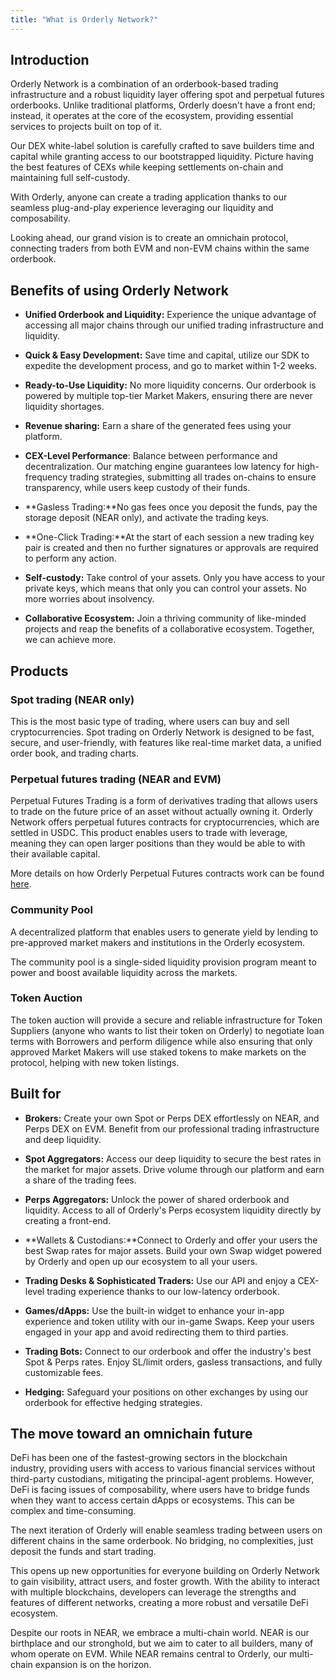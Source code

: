 ```yaml
---
title: "What is Orderly Network?"
---
```


## Introduction

Orderly Network is a combination of an orderbook-based trading infrastructure and a robust liquidity layer offering spot and perpetual futures orderbooks. Unlike traditional platforms, Orderly doesn't have a front end; instead, it operates at the core of the ecosystem, providing essential services to projects built on top of it.

Our DEX white-label solution is carefully crafted to save builders time and capital while granting access to our bootstrapped liquidity. Picture having the best features of CEXs while keeping settlements on-chain and maintaining full self-custody. 

With Orderly, anyone can create a trading application thanks to our seamless plug-and-play experience leveraging our liquidity and composability.

Looking ahead, our grand vision is to create an omnichain protocol, connecting traders from both EVM and non-EVM chains within the same orderbook. 

## Benefits of using Orderly Network

* **Unified Orderbook and Liquidity:** Experience the unique advantage of accessing all major chains through our unified trading infrastructure and liquidity.

* **Quick & Easy Development:** Save time and capital, utilize our SDK to expedite the development process, and go to market within 1-2 weeks.

* **Ready-to-Use Liquidity:** No more liquidity concerns. Our orderbook is powered by multiple top-tier Market Makers, ensuring there are never liquidity shortages.

* **Revenue sharing:** Earn a share of the generated fees using your platform.

* **CEX-Level Performance**: Balance between performance and decentralization. Our matching engine guarantees low latency for high-frequency trading strategies, submitting all trades on-chains to ensure transparency, while users keep custody of their funds.

* **Gasless Trading:**No gas fees once you deposit the funds, pay the storage deposit (NEAR only), and activate the trading keys.

* **One-Click Trading:**At the start of each session a new trading key pair is created and then no further signatures or approvals are required to perform any action.

* **Self-custody:** Take control of your assets. Only you have access to your private keys, which means that only you can control your assets. No more worries about insolvency.

* **Collaborative Ecosystem:** Join a thriving community of like-minded projects and reap the benefits of a collaborative ecosystem. Together, we can achieve more.

## Products

### Spot trading (NEAR only)

This is the most basic type of trading, where users can buy and sell cryptocurrencies. Spot trading on Orderly Network is designed to be fast, secure, and user-friendly, with features like real-time market data, a unified order book, and trading charts.

### Perpetual futures trading (NEAR and EVM)

Perpetual Futures Trading is a form of derivatives trading that allows users to trade on the future price of an asset without actually owning it. Orderly Network offers perpetual futures contracts for cryptocurrencies, which are settled in USDC. This product enables users to trade with leverage, meaning they can open larger positions than they would be able to with their available capital.

More details on how Orderly Perpetual Futures contracts work can be found [here](/trade-on-orderly/perpetual-futures).

### Community Pool

A decentralized platform that enables users to generate yield by lending to pre-approved market makers and institutions in the Orderly ecosystem.

The community pool is a single-sided liquidity provision program meant to power and boost available liquidity across the markets.

### Token Auction

The token auction will provide a secure and reliable infrastructure for Token Suppliers (anyone who wants to list their token on Orderly) to negotiate loan terms with Borrowers and perform diligence while also ensuring that only approved Market Makers will use staked tokens to make markets on the protocol, helping with new token listings.

## Built for

* **Brokers:** Create your own Spot or Perps DEX effortlessly on NEAR, and Perps DEX on EVM. Benefit from our professional trading infrastructure and deep liquidity.

* **Spot Aggregators:** Access our deep liquidity to secure the best rates in the market for major assets. Drive volume through our platform and earn a share of the trading fees.

* **Perps Aggregators:** Unlock the power of shared orderbook and liquidity. Access to all of Orderly's Perps ecosystem liquidity directly by creating a front-end.

* **Wallets & Custodians:**Connect to Orderly and offer your users the best Swap rates for major assets. Build your own Swap widget powered by Orderly and open up our ecosystem to all your users.

* **Trading Desks & Sophisticated Traders:** Use our API and enjoy a CEX-level trading experience thanks to our low-latency orderbook.

* **Games/dApps:** Use the built-in widget to enhance your in-app experience and token utility with our in-game Swaps. Keep your users engaged in your app and avoid redirecting them to third parties.

* **Trading Bots:** Connect to our orderbook and offer the industry's best Spot & Perps rates. Enjoy SL/limit orders, gasless transactions, and fully customizable fees.

* **Hedging:** Safeguard your positions on other exchanges by using our orderbook for effective hedging strategies.

## The move toward an omnichain future

DeFi has been one of the fastest-growing sectors in the blockchain industry, providing users with access to various financial services without third-party custodians, mitigating the principal-agent problems. However, DeFi is facing issues of composability, where users have to bridge funds when they want to access certain dApps or ecosystems. This can be complex and time-consuming.

The next iteration of Orderly will enable seamless trading between users on different chains in the same orderbook. No bridging, no complexities, just deposit the funds and start trading.

This opens up new opportunities for everyone building on Orderly Network to gain visibility, attract users, and foster growth. With the ability to interact with multiple blockchains, developers can leverage the strengths and features of different networks, creating a more robust and versatile DeFi ecosystem.

Despite our roots in NEAR, we embrace a multi-chain world. NEAR is our birthplace and our stronghold, but we aim to cater to all builders, many of whom operate on EVM. While NEAR remains central to Orderly, our multi-chain expansion is on the horizon. 